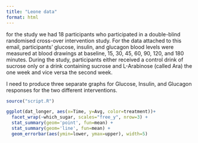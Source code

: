 ```yaml
---
title: "Leone data"
format: html
---
```


for the study we had 18 participants who participated in a double-blind randomised cross-over intervention study. For the data attached to this email, participants' glucose, insulin, and glucagon blood levels were measured at blood drawings at baseline, 15, 30, 45, 60, 90, 120, and 180 minutes. During the study, participants either received a control drink of sucrose only or a drink containing sucrose and L-Arabinose (called Ara) the one week and vice versa the second week. 

I need to produce three separate graphs for Glucose, Insulin, and Glucagon responses for the two different interventions. 


```r
source("script.R")
```


```r
ggplot(dat_longer, aes(x=Time, y=Avg, color=treatment))+
  facet_wrap(~which_sugar, scales="free_y", nrow=3) +
  stat_summary(geom='point', fun=mean) +
  stat_summary(geom='line', fun=mean) +
  geom_errorbar(aes(ymin=lower, ymax=upper), width=5)
```

